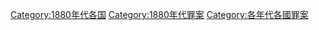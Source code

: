 [[Category:1880年代各国|Category:1880年代各国]]
[[Category:1880年代罪案|Category:1880年代罪案]]
[[Category:各年代各國罪案|Category:各年代各國罪案]]